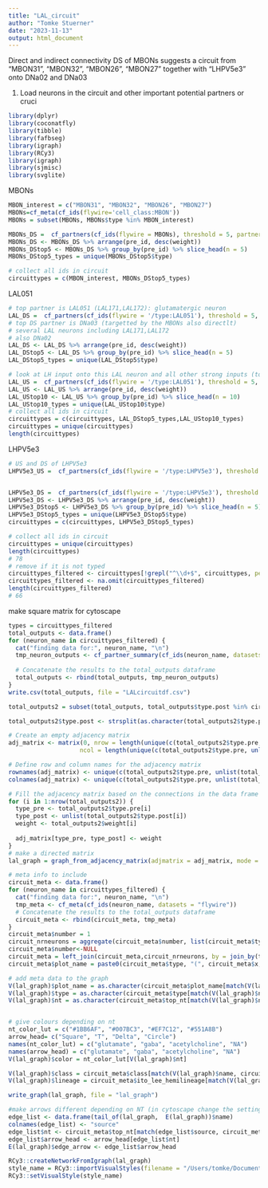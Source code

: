 ```yaml
---
title: "LAL_circuit"
author: "Tomke Stuerner"
date: "2023-11-13"
output: html_document
---
```

Direct and indirect connectivity DS of MBONs suggests a circuit from "MBON31", "MBON32", "MBON26", "MBON27" together with "LHPV5e3" onto DNa02 and DNa03

1. Load neurons in the circuit and other important potential partners or cruci

```r
library(dplyr)
library(coconatfly)
library(tibble)
library(fafbseg)
library(igraph)
library(RCy3)
library(igraph)
library(sjmisc)
library(svglite)
```

MBONs
```r
MBON_interest = c("MBON31", "MBON32", "MBON26", "MBON27")
MBONs=cf_meta(cf_ids(flywire='cell_class:MBON'))
MBONs = subset(MBONs, MBONs$type %in% MBON_interest)

MBONs_DS =  cf_partners(cf_ids(flywire = MBONs), threshold = 5, partners = 'output')
MBONs_DS <- MBONs_DS %>% arrange(pre_id, desc(weight))
MBONs_DStop5 <- MBONs_DS %>% group_by(pre_id) %>% slice_head(n = 5)
MBONs_DStop5_types = unique(MBONs_DStop5$type)

# collect all ids in circuit
circuittypes = c(MBON_interest, MBONs_DStop5_types) 
```
LAL051
```r
# top partner is LAL051 (LAL171,LAL172): glutamatergic neuron 
LAL_DS =  cf_partners(cf_ids(flywire = '/type:LAL051'), threshold = 5, partners = 'output')
# top DS partner is DNa03 (targetted by the MBONs also directlt)
# several LAL neurons including LAL171,LAL172
# also DNa02
LAL_DS <- LAL_DS %>% arrange(pre_id, desc(weight))
LAL_DStop5 <- LAL_DS %>% group_by(pre_id) %>% slice_head(n = 5)
LAL_DStop5_types = unique(LAL_DStop5$type)

# look at LH input onto this LAL neuron and all other strong inputs (top10)
LAL_US =  cf_partners(cf_ids(flywire = '/type:LAL051'), threshold = 5, partners = 'input')
LAL_US <- LAL_US %>% arrange(pre_id, desc(weight))
LAL_UStop10 <- LAL_US %>% group_by(pre_id) %>% slice_head(n = 10)
LAL_UStop10_types = unique(LAL_UStop10$type)
# collect all ids in circuit
circuittypes = c(circuittypes, LAL_DStop5_types,LAL_UStop10_types) 
circuittypes = unique(circuittypes)
length(circuittypes)
```


LHPV5e3
```r
# US and DS of LHPV5e3
LHPV5e3_US =  cf_partners(cf_ids(flywire = '/type:LHPV5e3'), threshold = 5, partners = 'input')


LHPV5e3_DS =  cf_partners(cf_ids(flywire = '/type:LHPV5e3'), threshold = 5, partners = 'output')
LHPV5e3_DS <- LHPV5e3_DS %>% arrange(pre_id, desc(weight))
LHPV5e3_DStop5 <- LHPV5e3_DS %>% group_by(pre_id) %>% slice_head(n = 5)
LHPV5e3_DStop5_types = unique(LHPV5e3_DStop5$type)
circuittypes = c(circuittypes, LHPV5e3_DStop5_types)
```


```r
# collect all ids in circuit
circuittypes = unique(circuittypes)
length(circuittypes)
# 78
# remove if it is not typed
circuittypes_filtered <- circuittypes[!grepl("^\\d+$", circuittypes, perl = TRUE)]
circuittypes_filtered <- na.omit(circuittypes_filtered)
length(circuittypes_filtered)
# 66
```

make square matrix for cytoscape
```r
types = circuittypes_filtered
total_outputs <- data.frame()
for (neuron_name in circuittypes_filtered) {
  cat("finding data for:", neuron_name, "\n")
  tmp_neuron_outputs <- cf_partner_summary(cf_ids(neuron_name, datasets = "flywire"), threshold = 5, partners = 'outputs')
  
  # Concatenate the results to the total_outputs dataframe
  total_outputs <- rbind(total_outputs, tmp_neuron_outputs)
}
write.csv(total_outputs, file = "LALcircuitdf.csv")

total_outputs2 = subset(total_outputs, total_outputs$type.post %in% circuittypes_filtered)

total_outputs2$type.post <- strsplit(as.character(total_outputs2$type.post), ",")

# Create an empty adjacency matrix
adj_matrix <- matrix(0, nrow = length(unique(c(total_outputs2$type.pre, unlist(total_outputs2$type.post)))),
                    ncol = length(unique(c(total_outputs2$type.pre, unlist(total_outputs2$type.post)))))

# Define row and column names for the adjacency matrix
rownames(adj_matrix) <- unique(c(total_outputs2$type.pre, unlist(total_outputs2$type.post)))
colnames(adj_matrix) <- unique(c(total_outputs2$type.pre, unlist(total_outputs2$type.post)))

# Fill the adjacency matrix based on the connections in the data frame
for (i in 1:nrow(total_outputs2)) {
  type_pre <- total_outputs2$type.pre[i]
  type_post <- unlist(total_outputs2$type.post[i])
  weight <- total_outputs2$weight[i]
  
  adj_matrix[type_pre, type_post] <- weight
}
# make a directed matrix
lal_graph = graph_from_adjacency_matrix(adjmatrix = adj_matrix, mode = "directed", weighted = TRUE, diag = FALSE)

# meta info to include
circuit_meta <- data.frame()
for (neuron_name in circuittypes_filtered) {
  cat("finding data for:", neuron_name, "\n")
  tmp_meta <- cf_meta(cf_ids(neuron_name, datasets = "flywire"))
  # Concatenate the results to the total_outputs dataframe
  circuit_meta <- rbind(circuit_meta, tmp_meta)
}
circuit_meta$number = 1
circuit_nrneurons = aggregate(circuit_meta$number, list(circuit_meta$type), FUN = sum) 
circuit_meta$number<-NULL
circuit_meta = left_join(circuit_meta,circuit_nrneurons, by = join_by(type== Group.1))
circuit_meta$plot_name = paste0(circuit_meta$type, "(", circuit_meta$x, ")", sep = "")

# add meta data to the graph
V(lal_graph)$plot_name = as.character(circuit_meta$plot_name[match(V(lal_graph)$name, circuit_meta$type)])
V(lal_graph)$type = as.character(circuit_meta$type[match(V(lal_graph)$name, circuit_meta$type)])
V(lal_graph)$nt = as.character(circuit_meta$top_nt[match(V(lal_graph)$name, circuit_meta$type)])


# give colours depending on nt
nt_color_lut = c("#1BB6AF", "#007BC3", "#EF7C12", "#551A8B")
arrow_head= c("Square", "T", "Delta", "Circle")
names(nt_color_lut) = c("glutamate", "gaba", "acetylcholine", "NA")
names(arrow_head) = c("glutamate", "gaba", "acetylcholine", "NA")
V(lal_graph)$color = nt_color_lut[V(lal_graph)$nt]

V(lal_graph)$class = circuit_meta$class[match(V(lal_graph)$name, circuit_meta$type)]
V(lal_graph)$lineage = circuit_meta$ito_lee_hemilineage[match(V(lal_graph)$name, circuit_meta$plot_name3)]

write_graph(lal_graph, file = "lal_graph")

#make arrows different depending on NT (in cytoscape change the setting for target arrow head to edge_arrow and pass-through)
edge_list <- data.frame(tail_of(lal_graph,  E(lal_graph))$name)
colnames(edge_list) <- "source"
edge_list$nt <- circuit_meta$top_nt[match(edge_list$source, circuit_meta$type)]
edge_list$arrow_head <- arrow_head[edge_list$nt]
E(lal_graph)$edge_arrow <- edge_list$arrow_head

RCy3::createNetworkFromIgraph(lal_graph)
style_name = RCy3::importVisualStyles(filename = "/Users/tomke/Documents/maleVNCdata/Cytoscape/test_styles.xml")
RCy3::setVisualStyle(style_name)

```





